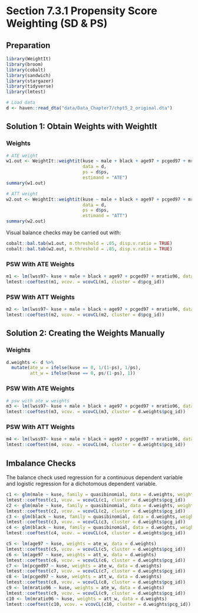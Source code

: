 # Section 7.3.1 Propensity Score Weighting (SD & PS)

## Preparation

```r
library(WeightIt)
library(broom)
library(cobalt)
library(sandwich)
library(stargazer)
library(tidyverse)
library(lmtest)

# Load data
d <- haven::read_dta("data/Data_Chapter7/chpt5_2_original.dta")
```

## Solution 1: Obtain Weights with WeightIt

### Weights 

```r
# ATE weight
w1.out <- WeightIt::weightit(kuse ~ male + black + age97 + pcged97 + mratio96,
                             data = d,
                             ps = d$ps,
                             estimand = "ATE")
summary(w1.out)

# ATT weight
w2.out <- WeightIt::weightit(kuse ~ male + black + age97 + pcged97 + mratio96,
                             data = d,
                             ps = d$ps,
                             estimand = "ATT")
summary(w2.out)
```

Visual balance checks may be carried out with:

```r
cobalt::bal.tab(w1.out, m.threshold = .05, disp.v.ratio = TRUE)
cobalt::bal.tab(w2.out, m.threshold = .05, disp.v.ratio = TRUE)
```

### PSW With ATE Weights

```r
m1 <- lm(lwss97~ kuse + male + black + age97 + pcged97 + mratio96, data = d, weights = w1.out$weights) 
lmtest::coeftest(m1, vcov. = vcovCL(m1, cluster = d$pcg_id))
```

### PSW With ATT Weights

```r
m2 <- lm(lwss97~ kuse + male + black + age97 + pcged97 + mratio96, data = d, weights = w2.out$weights)
lmtest::coeftest(m2, vcov. = vcovCL(m2, cluster = d$pcg_id))
```

## Solution 2: Creating the Weights Manually 

### Weights

```r
d.weights <- d %>%
  mutate(ate_w = ifelse(kuse == 0, 1/(1-ps), 1/ps),
         att_w = ifelse(kuse == 0, ps/(1-ps), 1))
```

### PSW With ATE Weights

```r
# psw with ate_w weights
m3 <- lm(lwss97~ kuse + male + black + age97 + pcged97 + mratio96, data = d.weights, weights = ate_w) 
lmtest::coeftest(m3, vcov. = vcovCL(m3, cluster = d.weights$pcg_id))
```

### PSW With ATT Weights

```r
m4 <- lm(lwss97~ kuse + male + black + age97 + pcged97 + mratio96, data = d.weights, weights = att_w)
lmtest::coeftest(m4, vcov. = vcovCL(m4, cluster = d.weights$pcg_id))
```

## Imbalance Checks

The balance check used regression for a continuous dependent variable and logistic regression for a dichotomous dependent variable.

```r
c1 <- glm(male ~ kuse, family = quasibinomial, data = d.weights, weights = ate_w)
lmtest::coeftest(c1, vcov. = vcovCL(c1, cluster = d.weights$pcg_id))
c2 <- glm(male ~ kuse, family = quasibinomial, data = d.weights, weights = att_w)
lmtest::coeftest(c2, vcov. = vcovCL(c2, cluster = d.weights$pcg_id))
c3 <- glm(black ~ kuse, family = quasibinomial, data = d.weights, weights = ate_w)
lmtest::coeftest(c3, vcov. = vcovCL(c3, cluster = d.weights$pcg_id))
c4 <- glm(black ~ kuse, family = quasibinomial, data = d.weights, weights = att_w)
lmtest::coeftest(c4, vcov. = vcovCL(c4, cluster = d.weights$pcg_id))

c5 <- lm(age97 ~ kuse, weights = ate_w, data = d.weights)
lmtest::coeftest(c5, vcov. = vcovCL(c5, cluster = d.weights$pcg_id))
c6 <- lm(age97 ~ kuse, weights = att_w, data = d.weights)
lmtest::coeftest(c6, vcov. = vcovCL(c6, cluster = d.weights$pcg_id))
c7 <- lm(pcged97 ~ kuse, weights = ate_w, data = d.weights)
lmtest::coeftest(c7, vcov. = vcovCL(c7, cluster = d.weights$pcg_id))
c8 <- lm(pcged97 ~ kuse, weights = att_w, data = d.weights)
lmtest::coeftest(c8, vcov. = vcovCL(c8, cluster = d.weights$pcg_id))
c9 <- lm(mratio96 ~ kuse, weights = ate_w, data = d.weights)
lmtest::coeftest(c9, vcov. = vcovCL(c9, cluster = d.weights$pcg_id))
c10 <- lm(mratio96 ~ kuse, weights = att_w, data = d.weights)
lmtest::coeftest(c10, vcov. = vcovCL(c10, cluster = d.weights$pcg_id))
```
